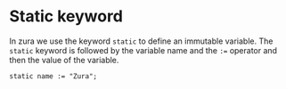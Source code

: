 # Static keyword 
In zura we use the keyword `static` to define an immutable variable. The `static` keyword is followed by the variable name and the `:=` operator and then the value of the variable. 

```zura
static name := "Zura";
```
